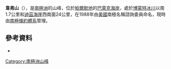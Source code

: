 {{coord|72|10|S|62|45|W|display=title}}

'''韋弗山'''（{{lang-en|Mount Wever}}），是[[南極洲|南極洲]]的山峰，位於[[帕爾默地|帕爾默地]]的[[巴萊克海岸|巴萊克海岸]]，處於[[博蒙特冰川|博蒙特冰川]]以南1.7公里和[[迪茲海崖|迪茲海崖]]西南面24公里，在1988年由[[美國|美國]]南極名稱諮詢委員命名，現時由[[南極條約體系|南極條約體系]]管理。

==參考資料==
*{{usgs-gazetteer}}

{{Antarctica-geo-stub}}
[[Category:南極洲山峰|Category:南極洲山峰]]